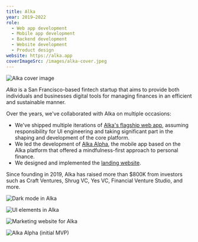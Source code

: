 ```yaml
---
title: Alka
year: 2019–2022
role:
  - Web app development
  - Mobile app development
  - Backend development
  - Website development
  - Product design
website: https://alka.app
coverImageSrc: /images/alka-cover.jpeg
---
```


![Alka cover image](/images/alka-cover.jpeg 'title=')

_Alka_ is a San Francisco-based fintech startup that aims to provide both individuals and businesses digital tools for managing finances in an efficient and sustainable manner.

Over the years, we've collaborated with Alka on multiple occasions:

- We've shipped multiple iterations of [Alka's flagship web app](https://alka.app/), assuming responsibility for UI engineering and taking significant part in the shaping and development of the core platform.
- We led the development of [Alka Alpha](https://apps.apple.com/ca/app/alka/id1468542491), the mobile app based on the Alka platform that offered a mindfulness-first approach to personal finance.
- We designed and implemented the [landing website](https://alka.app).

Since founding in 2019, Alka has raised more than $800K from investors such as Craft Ventures, Shrug VC, Yes VC, Financial Venture Studio, and more.

![Dark mode in Alka](/images/alka-color-scheme.jpeg)

![UI elements in Alka](/images/alka-elements.jpeg 'bleed=')

![Marketing website for Alka](/images/alka-website.jpeg)

![Alka Alpha (initial MVP)](/images/alka-alpha.jpeg)
